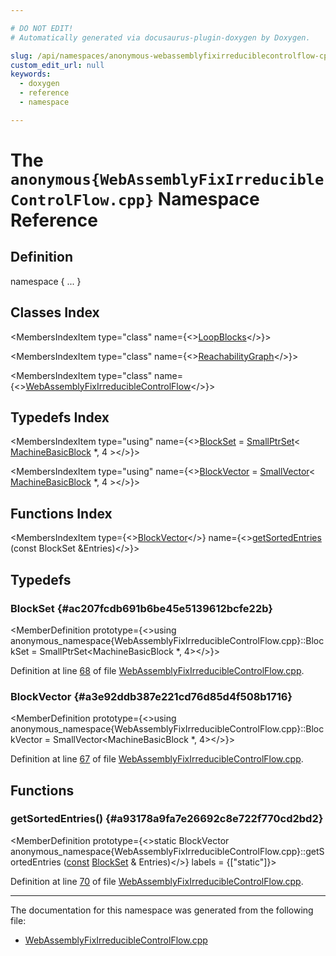 ```yaml
---

# DO NOT EDIT!
# Automatically generated via docusaurus-plugin-doxygen by Doxygen.

slug: /api/namespaces/anonymous-webassemblyfixirreduciblecontrolflow-cpp-
custom_edit_url: null
keywords:
  - doxygen
  - reference
  - namespace

---
```





# The `anonymous{WebAssemblyFixIrreducibleControlFlow.cpp}` Namespace Reference

<DoxygenPage pluginConfig={pluginConfig}>



## Definition

<CodeBlock>namespace &#123; ... &#125;</CodeBlock>

## Classes Index

<MembersIndex>

<MembersIndexItem
  type="class"
  name={<><a href="/docs/api/classes/anonymous-namespace-webassemblyfixirreduciblecontrolflow-cpp-/loopblocks">LoopBlocks</a></>}>
</MembersIndexItem>

<MembersIndexItem
  type="class"
  name={<><a href="/docs/api/classes/anonymous-namespace-webassemblyfixirreduciblecontrolflow-cpp-/reachabilitygraph">ReachabilityGraph</a></>}>
</MembersIndexItem>

<MembersIndexItem
  type="class"
  name={<><a href="/docs/api/classes/anonymous-namespace-webassemblyfixirreduciblecontrolflow-cpp-/webassemblyfixirreduciblecontrolflow">WebAssemblyFixIrreducibleControlFlow</a></>}>
</MembersIndexItem>

</MembersIndex>

## Typedefs Index

<MembersIndex>

<MembersIndexItem
  type="using"
  name={<><a href="#ac207fcdb691b6be45e5139612bcfe22b">BlockSet</a> = <a href="/docs/api/classes/llvm/smallptrset">SmallPtrSet</a>&lt; <a href="/docs/api/classes/llvm/machinebasicblock">MachineBasicBlock</a> &#42;, 4 &gt;</>}>
</MembersIndexItem>

<MembersIndexItem
  type="using"
  name={<><a href="#a3e92ddb387e221cd76d85d4f508b1716">BlockVector</a> = <a href="/docs/api/classes/llvm/smallvector">SmallVector</a>&lt; <a href="/docs/api/classes/llvm/machinebasicblock">MachineBasicBlock</a> &#42;, 4 &gt;</>}>
</MembersIndexItem>

</MembersIndex>

## Functions Index

<MembersIndex>

<MembersIndexItem
  type={<><a href="#a3e92ddb387e221cd76d85d4f508b1716">BlockVector</a></>}
  name={<><a href="#a93178a9fa7e26692c8e722f770cd2bd2">getSortedEntries</a> (const BlockSet &amp;Entries)</>}>
</MembersIndexItem>

</MembersIndex>


<SectionDefinition>

## Typedefs

### BlockSet {#ac207fcdb691b6be45e5139612bcfe22b}

<MemberDefinition
  prototype={<>using anonymous&#95;namespace&#123;WebAssemblyFixIrreducibleControlFlow.cpp&#125;::BlockSet =  SmallPtrSet&lt;MachineBasicBlock &#42;, 4&gt;</>}>

Definition at line <a href="/docs/api/files/lib/lib/target/lib/target/webassembly/webassemblyfixirreduciblecontrolflow-cpp/#l00068">68</a> of file <a href="/docs/api/files/lib/lib/target/lib/target/webassembly/webassemblyfixirreduciblecontrolflow-cpp">WebAssemblyFixIrreducibleControlFlow.cpp</a>.
</MemberDefinition>

### BlockVector {#a3e92ddb387e221cd76d85d4f508b1716}

<MemberDefinition
  prototype={<>using anonymous&#95;namespace&#123;WebAssemblyFixIrreducibleControlFlow.cpp&#125;::BlockVector =  SmallVector&lt;MachineBasicBlock &#42;, 4&gt;</>}>

Definition at line <a href="/docs/api/files/lib/lib/target/lib/target/webassembly/webassemblyfixirreduciblecontrolflow-cpp/#l00067">67</a> of file <a href="/docs/api/files/lib/lib/target/lib/target/webassembly/webassemblyfixirreduciblecontrolflow-cpp">WebAssemblyFixIrreducibleControlFlow.cpp</a>.
</MemberDefinition>

</SectionDefinition>

<SectionDefinition>

## Functions

### getSortedEntries() {#a93178a9fa7e26692c8e722f770cd2bd2}

<MemberDefinition
  prototype={<>static BlockVector anonymous&#95;namespace&#123;WebAssemblyFixIrreducibleControlFlow.cpp&#125;::getSortedEntries (<a href="/docs/api/files/lib/lib/target/lib/target/aarch64/aarch64promoteconstant-cpp/#a90f8350fecae261c25be85d38b451bff">const</a> <a href="#ac207fcdb691b6be45e5139612bcfe22b">BlockSet</a> &amp; Entries)</>}
  labels = {["static"]}>

Definition at line <a href="/docs/api/files/lib/lib/target/lib/target/webassembly/webassemblyfixirreduciblecontrolflow-cpp/#l00070">70</a> of file <a href="/docs/api/files/lib/lib/target/lib/target/webassembly/webassemblyfixirreduciblecontrolflow-cpp">WebAssemblyFixIrreducibleControlFlow.cpp</a>.
</MemberDefinition>

</SectionDefinition>

<hr/>

The documentation for this namespace was generated from the following file:

<ul>
<li><a href="/docs/api/files/lib/lib/target/lib/target/webassembly/webassemblyfixirreduciblecontrolflow-cpp">WebAssemblyFixIrreducibleControlFlow.cpp</a></li>
</ul>

</DoxygenPage>
